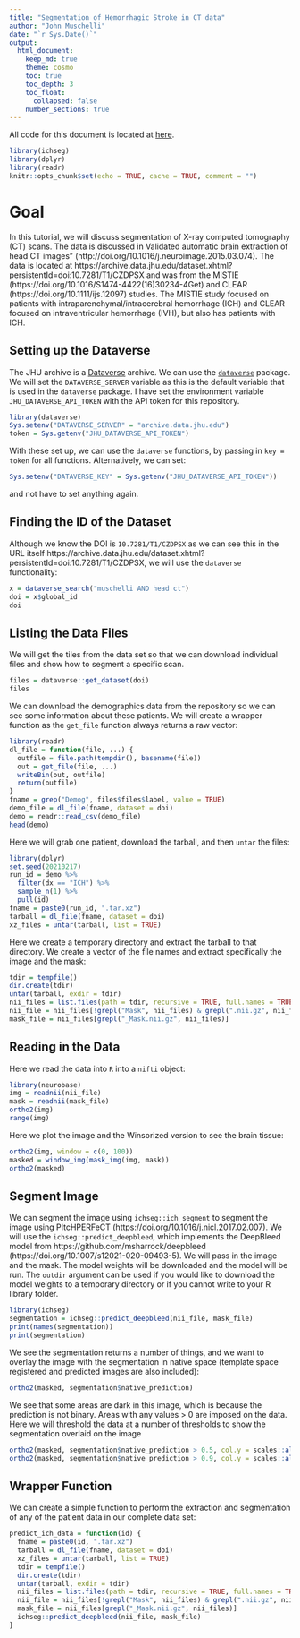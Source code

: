 ```yaml
---
title: "Segmentation of Hemorrhagic Stroke in CT data"
author: "John Muschelli"
date: "`r Sys.Date()`"
output: 
  html_document:
    keep_md: true
    theme: cosmo
    toc: true
    toc_depth: 3
    toc_float:
      collapsed: false
    number_sections: true      
---
```



All code for this document is located at [here](https://raw.githubusercontent.com/muschellij2/neuroc/master/ct_ich_seg/index.R).


```r
library(ichseg)
library(dplyr)
library(readr)
knitr::opts_chunk$set(echo = TRUE, cache = TRUE, comment = "")
```


# Goal
In this tutorial, we will discuss segmentation of X-ray computed tomography (CT) scans.  The data is discussed in Validated automatic brain extraction of head CT images" (http://doi.org/10.1016/j.neuroimage.2015.03.074).  The data is located at https://archive.data.jhu.edu/dataset.xhtml?persistentId=doi:10.7281/T1/CZDPSX and was from the MISTIE (https://doi.org/10.1016/S1474-4422(16)30234-4Get) and CLEAR (https://doi.org/10.1111/ijs.12097) studies.  The MISTIE study focused on patients with intraparenchymal/intracerebral hemorrhage (ICH) and CLEAR focused on intraventricular hemorrhage (IVH), but also has patients with ICH.



## Setting up the Dataverse

The JHU archive is a [Dataverse](https://guides.dataverse.org/en/latest/) archive.  We can use the [`dataverse`](https://github.com/iqss/dataverse-client-r) package.  We will set the `DATAVERSE_SERVER` variable as this is the default variable that is used in the `dataverse` package.  I have set the environment variable `JHU_DATAVERSE_API_TOKEN` with the API token for this repository.  


```r
library(dataverse)
Sys.setenv("DATAVERSE_SERVER" = "archive.data.jhu.edu")
token = Sys.getenv("JHU_DATAVERSE_API_TOKEN")
```

With these set up, we can use the `dataverse` functions, by passing in `key = token` for all functions.  Alternatively, we can set:
```r
Sys.setenv("DATAVERSE_KEY" = Sys.getenv("JHU_DATAVERSE_API_TOKEN"))
```
and not have to set anything again.

## Finding the ID of the Dataset
Although we know the DOI is `10.7281/T1/CZDPSX` as we can see this in the URL itself https://archive.data.jhu.edu/dataset.xhtml?persistentId=doi:10.7281/T1/CZDPSX, we will use the `dataverse` functionality:
```r
x = dataverse_search("muschelli AND head ct")
doi = x$global_id
doi
```

## Listing the Data Files

We will get the tiles from the data set so that we can download individual files and show how to segment a specific scan.

```r
files = dataverse::get_dataset(doi)
files
```

We can download the demographics data from the repository so we can see some information about these patients.  We will create a wrapper function as the `get_file` function always returns a raw vector:

```r
library(readr)
dl_file = function(file, ...) {
  outfile = file.path(tempdir(), basename(file))
  out = get_file(file, ...)
  writeBin(out, outfile)
  return(outfile)
}
fname = grep("Demog", files$files$label, value = TRUE)
demo_file = dl_file(fname, dataset = doi)
demo = readr::read_csv(demo_file)
head(demo)
```

Here we will grab one patient, download the tarball, and then `untar` the files:

```r
library(dplyr)
set.seed(20210217)
run_id = demo %>% 
  filter(dx == "ICH") %>% 
  sample_n(1) %>% 
  pull(id)
fname = paste0(run_id, ".tar.xz")
tarball = dl_file(fname, dataset = doi)
xz_files = untar(tarball, list = TRUE)
```

Here we create a temporary directory and extract the tarball to that directory.  We create a vector of the file names and extract specifically the image and the mask:
```r
tdir = tempfile()
dir.create(tdir)
untar(tarball, exdir = tdir)
nii_files = list.files(path = tdir, recursive = TRUE, full.names = TRUE)
nii_file = nii_files[!grepl("Mask", nii_files) & grepl(".nii.gz", nii_files)]
mask_file = nii_files[grepl("_Mask.nii.gz", nii_files)]
```

## Reading in the Data

Here we read the data into `R` into a `nifti` object:
```r
library(neurobase)
img = readnii(nii_file)
mask = readnii(mask_file)
ortho2(img)
range(img)
```

Here we plot the image and the Winsorized version to see the brain tissue:

```r
ortho2(img, window = c(0, 100))
masked = window_img(mask_img(img, mask))
ortho2(masked)
```

## Segment Image

We can segment the image using `ichseg::ich_segment` to segment the image using PItcHPERFeCT (https://doi.org/10.1016/j.nicl.2017.02.007).  We will use the `ichseg::predict_deepbleed`, which implements the DeepBleed model from https://github.com/msharrock/deepbleed (https://doi.org/10.1007/s12021-020-09493-5).  We will pass in the image and the mask.  The model weights will be downloaded and the model will be run.  The `outdir` argument can be used if you would like to download the model weights to a temporary directory or if you cannot write to your R library folder. 

```r
library(ichseg)
segmentation = ichseg::predict_deepbleed(nii_file, mask_file)
print(names(segmentation))
print(segmentation)
```

We see the segmentation returns a number of things, and we want to overlay the image with the segmentation in native space (template space registered and predicted images are also included):
```r
ortho2(masked, segmentation$native_prediction)
```

We see that some areas are dark in this image, which is because the prediction is not binary.  Areas with any values > 0 are imposed on the data.  Here we will threshold the data at a number of thresholds to show the segmentation overlaid on the image

```r
ortho2(masked, segmentation$native_prediction > 0.5, col.y = scales::alpha("red", 0.5))
ortho2(masked, segmentation$native_prediction > 0.9, col.y = scales::alpha("red", 0.5))
```

## Wrapper Function

We can create a simple function to perform the extraction and segmentation of any of the patient data in our complete data set:

```r
predict_ich_data = function(id) {
  fname = paste0(id, ".tar.xz")
  tarball = dl_file(fname, dataset = doi)
  xz_files = untar(tarball, list = TRUE)
  tdir = tempfile()
  dir.create(tdir)
  untar(tarball, exdir = tdir)
  nii_files = list.files(path = tdir, recursive = TRUE, full.names = TRUE)
  nii_file = nii_files[!grepl("Mask", nii_files) & grepl(".nii.gz", nii_files)]
  mask_file = nii_files[grepl("_Mask.nii.gz", nii_files)]
  ichseg::predict_deepbleed(nii_file, mask_file)
}
```



